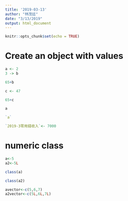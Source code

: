 ```yaml
---
title: '2019-03-13'
author: "林茂廷"
date: "3/13/2019"
output: html_document
---
```


```r
knitr::opts_chunk$set(echo = TRUE)
```

# Create an object with values

```r
a <- 2
3 -> b
```

```r
65+b
```

```r
c <- 47

65+c
```

```r
a
```


```r
`a`
```


```r
`2019-3零用錢收入`<- 7000
```

# numeric class

```r
a<-5
a2<-5L
```

```r
class(a)
```

```r
class(a2)
```

```r
avector<-c(5,6,7)
a2vector<-c(5L,6L,7L)
```





